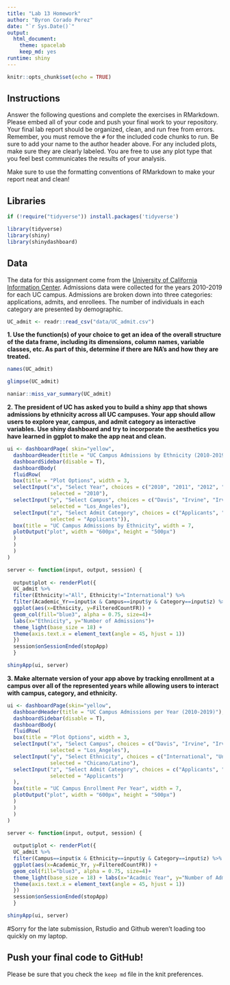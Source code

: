 ```yaml
---
title: "Lab 13 Homework"
author: "Byron Corado Perez"
date: "`r Sys.Date()`"
output:
  html_document: 
    theme: spacelab
    keep_md: yes
runtime: shiny
---
```


```r
knitr::opts_chunk$set(echo = TRUE)
```

## Instructions
Answer the following questions and complete the exercises in RMarkdown. Please embed all of your code and push your final work to your repository. Your final lab report should be organized, clean, and run free from errors. Remember, you must remove the `#` for the included code chunks to run. Be sure to add your name to the author header above. For any included plots, make sure they are clearly labeled. You are free to use any plot type that you feel best communicates the results of your analysis.  

Make sure to use the formatting conventions of RMarkdown to make your report neat and clean!  

## Libraries
```r
if (!require("tidyverse")) install.packages('tidyverse')
```

```r
library(tidyverse)
library(shiny)
library(shinydashboard)
```

## Data
The data for this assignment come from the [University of California Information Center](https://www.universityofcalifornia.edu/infocenter). Admissions data were collected for the years 2010-2019 for each UC campus. Admissions are broken down into three categories: applications, admits, and enrollees. The number of individuals in each category are presented by demographic.  
```r
UC_admit <- readr::read_csv("data/UC_admit.csv")
```

**1. Use the function(s) of your choice to get an idea of the overall structure of the data frame, including its dimensions, column names, variable classes, etc. As part of this, determine if there are NA's and how they are treated.**  
```r
names(UC_admit)
```
```r
glimpse(UC_admit)
```
```r
naniar::miss_var_summary(UC_admit)
```


**2. The president of UC has asked you to build a shiny app that shows admissions by ethnicity across all UC campuses. Your app should allow users to explore year, campus, and admit category as interactive variables. Use shiny dashboard and try to incorporate the aesthetics you have learned in ggplot to make the app neat and clean.**
```r
ui <- dashboardPage( skin="yellow",
  dashboardHeader(title = "UC Campus Admissions by Ethnicity (2010-2019)"),
  dashboardSidebar(disable = T),
  dashboardBody(
  fluidRow(
  box(title = "Plot Options", width = 3,
  selectInput("x", "Select Year", choices = c("2010", "2011", "2012", "2013", "2014", "2015", "2016", "2017", "2018", "2019"), 
              selected = "2010"),
  selectInput("y", "Select Campus", choices = c("Davis", "Irvine", "Irvine", "Los_Angeles", "Berkeley", "Merced", "Riverside", "San_Diego", "Santa_Barbara", "Santa_Cruz"),
              selected = "Los_Angeles"),
  selectInput("z", "Select Admit Category", choices = c("Applicants", "Admits", "Enrollees"),
              selected = "Applicants")), 
  box(title = "UC Campus Admissions by Ethnicity", width = 7,
  plotOutput("plot", width = "600px", height = "500px")
  ) 
  ) 
  ) 
)

server <- function(input, output, session) { 
  
  output$plot <- renderPlot({
  UC_admit %>% 
  filter(Ethnicity!="All", Ethnicity!="International") %>%
  filter(Academic_Yr==input$x & Campus==input$y & Category==input$z) %>%
  ggplot(aes(x=Ethnicity, y=FilteredCountFR)) +
  geom_col(fill="blue3", alpha = 0.75, size=4)+
  labs(x="Ethnicity", y="Number of Admissions")+
  theme_light(base_size = 18) +
  theme(axis.text.x = element_text(angle = 45, hjust = 1))
  })
  session$onSessionEnded(stopApp)
  }

shinyApp(ui, server)
```


**3. Make alternate version of your app above by tracking enrollment at a campus over all of the represented years while allowing users to interact with campus, category, and ethnicity.**
```r
ui <- dashboardPage(skin="yellow",
  dashboardHeader(title = "UC Campus Admissions per Year (2010-2019)"),
  dashboardSidebar(disable = T),
  dashboardBody(
  fluidRow(
  box(title = "Plot Options", width = 3,
  selectInput("x", "Select Campus", choices = c("Davis", "Irvine", "Irvine", "Los_Angeles", "Merced","Berkeley", "Riverside", "San_Diego", "Santa_Barbara", "Santa_Cruz"),
              selected = "Los_Angeles"),
  selectInput("y", "Select Ethnicity", choices = c("International", "Unknown", "White", "Asian", "Chicano/Latino", "American Indian", "African American"),
              selected = "Chicano/Latino"),
  selectInput("z", "Select Admit Category", choices = c("Applicants", "Admits", "Enrollees"),
              selected = "Applicants")
  ), 
  box(title = "UC Campus Enrollment Per Year", width = 7,
  plotOutput("plot", width = "600px", height = "500px")
  ) 
  ) 
  ) 
)

server <- function(input, output, session) { 
  
  output$plot <- renderPlot({
  UC_admit %>%
  filter(Campus==input$x & Ethnicity==input$y & Category==input$z) %>% 
  ggplot(aes(x=Academic_Yr, y=FilteredCountFR)) + 
  geom_col(fill="blue3", alpha = 0.75, size=4)+
  theme_light(base_size = 18) + labs(x="Acadmic Year", y="Number of Admissions")+
  theme(axis.text.x = element_text(angle = 45, hjust = 1))
  })
  session$onSessionEnded(stopApp)
  }

shinyApp(ui, server)
```

#Sorry for the late submission, Rstudio and Github weren't loading too quickly on my laptop.

## Push your final code to GitHub!
Please be sure that you check the `keep md` file in the knit preferences. 